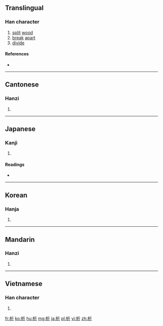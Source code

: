 ==Translingual==

===Han character===
{{Han char|rn=75|rad=木|as=04|sn=8|four=4292<sub>1</sub>|canj=木竹一中 (DHML)|ids=⿰[[木]][[斤]]}}

# [[split]] [[wood]]
# [[break]] [[apart]]
# [[divide]]

====References====
* {{Han ref|kx=0515.080|dkj=14538|dj=0903.090|hdz=21171.060|uh=6790|ud=26512|bh=AA52|bd=43602}}

----

==Cantonese==

===Hanzi===
{{yue-hanzi|jyut=[[cik1]], [[sik1]]|y=chik1, sik1}}

# {{defn|lang=yue|sort=木04}}

----

==Japanese==

===Kanji===
{{ja-kanji|grade=c|rs=木04}}

# {{defn|lang=ja|sort=木04}}

====Readings====
* {{ja-readings|goon=[[しゃく]] (shaku)|kanon=[[せき]] (seki)|kun=[[さく]] (saku)}}

----

==Korean==

===Hanja===
{{ko-hanja|hangeul=석|eumhun=|rv=seok|mr=sŏk|y=sek}}

# {{defn|lang=ko|sort=木04}}

----

==Mandarin==

===Hanzi===
{{cmn-hanzi|pin=[[xī]] ([[xi1]])|wg=hsi<sup>1</sup>}}

# {{defn|lang=cmn|sort=木04}}

----

==Vietnamese==

===Han character===
{{vi-hantu|[[chiết]], [[tích]]|rs=木04}}

# {{defn|lang=vi|sort=木04}}

[[fr:析]]
[[ko:析]]
[[hu:析]]
[[mg:析]]
[[ja:析]]
[[pl:析]]
[[vi:析]]
[[zh:析]]